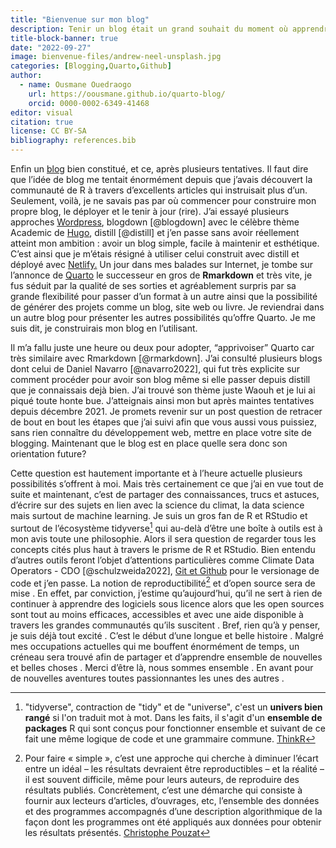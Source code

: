 ```yaml
---
title: "Bienvenue sur mon blog"
description: Tenir un blog était un grand souhait du moment où apprendre et partager de nouvelles choses fait partie intégrante de ma personnalité. Aujourdui c'est chose faite !
title-block-banner: true
date: "2022-09-27"
image: bienvenue-files/andrew-neel-unsplash.jpg
categories: [Blogging,Quarto,Github]
author:
  - name: Ousmane Ouedraogo
    url: https://oousmane.github.io/quarto-blog/
    orcid: 0000-0002-6349-41468
editor: visual
citation: true
license: CC BY-SA
bibliography: references.bib
---
```


Enfin un [blog](https://www.journaldunet.fr/web-tech/dictionnaire-du-webmastering/1203251-blog-definition-et-acteurs/ "C'est quoi un blog?") bien constitué, et ce, après plusieurs tentatives.
Il faut dire que l'idée de blog me tentait énormément depuis que j'avais découvert la communauté de R à travers d'excellents articles qui instruisait plus d'un.
Seulement, voilà, je ne savais pas par où commencer pour construire mon propre blog, le déployer et le tenir à jour (rire).
J'ai essayé plusieurs approches [Wordpress](https://wordpress.com "Wordpress"), blogdown [@blogdown] avec le célèbre thème Academic de [Hugo](https://gohugo.io "Hugo"), distill [@distill] et j'en passe sans avoir réellement atteint mon ambition : avoir un blog simple, facile à maintenir et esthétique.
C'est ainsi que je m'étais résigné à utiliser celui construit avec distill et déployé avec [Netlify.](https://www.netlify.com "Netlify")
Un jour dans mes balades sur Internet, je tombe sur l'annonce de [Quarto](https://quarto.org "Quarto") le successeur en gros de **Rmarkdown** et très vite, je fus séduit par la qualité de ses sorties et agréablement surpris par sa grande flexibilité pour passer d'un format à un autre ainsi que la possibilité de générer des projets comme un blog, site web ou livre.
Je reviendrai dans un autre blog pour présenter les autres possibilités qu'offre Quarto.
Je me suis dit, je construirais mon blog en l'utilisant.

Il m'a fallu juste une heure ou deux pour adopter, "apprivoiser" Quarto car très similaire avec Rmarkdown [@rmarkdown].
J'ai consulté plusieurs blogs dont celui de Daniel Navarro [@navarro2022], qui fut très explicite sur comment procéder pour avoir son blog même si elle passer depuis distill que je connaissais dejà bien.
J'ai trouvé son thème juste Waouh et je lui ai piqué toute honte bue.
J'atteignais ainsi mon but après maintes tentatives depuis décembre 2021.
Je promets revenir sur un post question de retracer de bout en bout les étapes que j'ai suivi afin que vous aussi vous puissiez, sans rien connaître du développement web, mettre en place votre site de blogging.
Maintenant que le blog est en place quelle sera donc son orientation future?

Cette question est hautement importante et à l'heure actuelle plusieurs possibilités s'offrent à moi.
Mais très certainement ce que j'ai en vue tout de suite et maintenant, c'est de partager des connaissances, trucs et astuces, d'écrire sur des sujets en lien avec la science du climat, la data science mais surtout de machine learning.
Je suis un gros fan de R et RStudio et surtout de l'écosystème tidyverse[^1] qui au-delà d'être une boîte à outils est à mon avis toute une philosophie.
Alors il sera question de regarder tous les concepts cités plus haut à travers le prisme de R et RStudio.
Bien entendu d'autres outils feront l'objet d'attentions particulières comme Climate Data Operators - CDO [@schulzweida2022], [Git et Github](https://www.pierre-giraud.com/git-github-apprendre-cours/presentation-git-github/ "Git et Github") pour le versionage de code et j'en passe.
La notion de reproductibilité[^2] et d'open source sera de mise
. En effet, par conviction, j'estime qu'aujourd'hui, qu'il ne sert à rien de continuer à apprendre des logiciels sous licence alors que les open sources sont tout au moins efficaces, accessibles et avec une aide disponible à travers les grandes communautés qu'ils suscitent
. Bref, rien qu'à y penser, je suis déjà tout excité
. C'est le début d'une longue et belle histoire
. Malgré mes occupations actuelles qui me bouffent énormément de temps, un créneau sera trouvé afin de partager et d'apprendre ensemble de nouvelles et belles choses
. Merci d'être là, nous sommes ensemble
. En avant pour de nouvelles aventures toutes passionnantes les unes des autres
.

[^1]: \"tidyverse\", contraction de \"tidy\" et de \"universe\", c\'est un **univers bien rangé** si l\'on traduit mot à mot.
    Dans les faits, il s\'agit d\'un **ensemble de packages** R qui sont conçus pour fonctionner ensemble et suivant de ce fait une même logique de code et une grammaire commune.
    [ThinkR](https://thinkr.fr/c-est-quoi-le-tidyverse/)

[^2]: Pour faire « simple », c'est une approche qui cherche à diminuer l'écart entre un idéal -- les résultats devraient être reproductibles -- et la réalité -- il est souvent difficile, même pour leurs auteurs, de reproduire des résultats publiés.
    Concrètement, c'est une démarche qui consiste à fournir aux lecteurs d'articles, d'ouvrages, etc, l'ensemble des données et des programmes accompagnés d'une description algorithmique de la façon dont les programmes ont été appliqués aux données pour obtenir les résultats présentés.
    [Christophe Pouzat](https://www.societe-informatique-de-france.fr/wp-content/uploads/2021/05/journee-sif-repro-1-pouzat-recherche-repro.pdf "Christophe Pouzat - Recherche reproductible")
